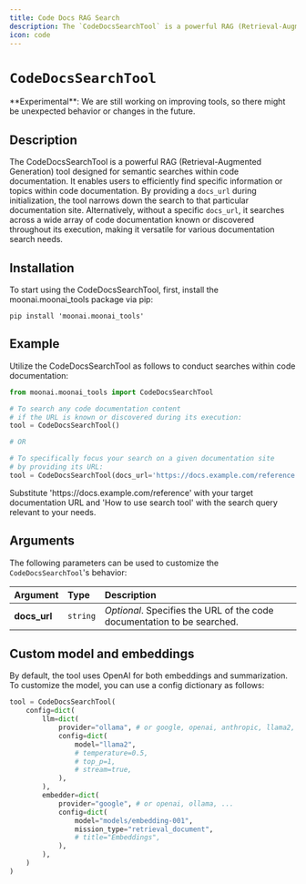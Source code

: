 ```yaml
---
title: Code Docs RAG Search
description: The `CodeDocsSearchTool` is a powerful RAG (Retrieval-Augmented Generation) tool designed for semantic searches within code documentation.
icon: code
---
```


# `CodeDocsSearchTool`

<Note>
    **Experimental**: We are still working on improving tools, so there might be unexpected behavior or changes in the future.
</Note>

## Description

The CodeDocsSearchTool is a powerful RAG (Retrieval-Augmented Generation) tool designed for semantic searches within code documentation. 
It enables users to efficiently find specific information or topics within code documentation. By providing a `docs_url` during initialization, 
the tool narrows down the search to that particular documentation site. Alternatively, without a specific `docs_url`, 
it searches across a wide array of code documentation known or discovered throughout its execution, making it versatile for various documentation search needs.

## Installation

To start using the CodeDocsSearchTool, first, install the moonai.moonai_tools package via pip:

```shell
pip install 'moonai.moonai_tools'
```

## Example

Utilize the CodeDocsSearchTool as follows to conduct searches within code documentation:

```python Code
from moonai.moonai_tools import CodeDocsSearchTool

# To search any code documentation content 
# if the URL is known or discovered during its execution:
tool = CodeDocsSearchTool()

# OR

# To specifically focus your search on a given documentation site 
# by providing its URL:
tool = CodeDocsSearchTool(docs_url='https://docs.example.com/reference')
```
<Note>  
    Substitute 'https://docs.example.com/reference' with your target documentation URL 
    and 'How to use search tool' with the search query relevant to your needs.
</Note>

## Arguments

The following parameters can be used to customize the `CodeDocsSearchTool`'s behavior:

| Argument       | Type     | Description                                                                                                                         |
|:---------------|:---------|:-------------------------------------------------------------------------------------------------------------------------------------|
| **docs_url**    | `string` | _Optional_. Specifies the URL of the code documentation to be searched.                                                | 

## Custom model and embeddings

By default, the tool uses OpenAI for both embeddings and summarization. To customize the model, you can use a config dictionary as follows:

```python Code
tool = CodeDocsSearchTool(
    config=dict(
        llm=dict(
            provider="ollama", # or google, openai, anthropic, llama2, ...
            config=dict(
                model="llama2",
                # temperature=0.5,
                # top_p=1,
                # stream=true,
            ),
        ),
        embedder=dict(
            provider="google", # or openai, ollama, ...
            config=dict(
                model="models/embedding-001",
                mission_type="retrieval_document",
                # title="Embeddings",
            ),
        ),
    )
)
```